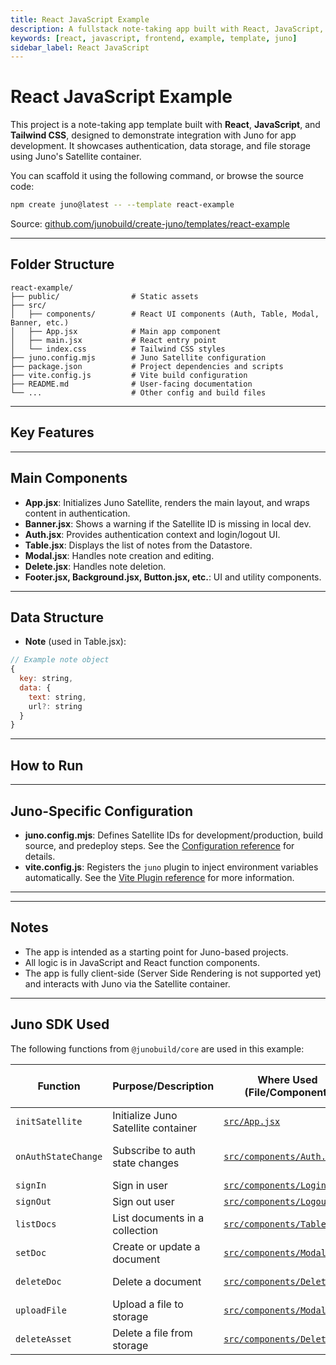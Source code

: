 ```yaml
---
title: React JavaScript Example
description: A fullstack note-taking app built with React, JavaScript, and Tailwind CSS using Juno for authentication, data, and file storage.
keywords: [react, javascript, frontend, example, template, juno]
sidebar_label: React JavaScript
---
```


# React JavaScript Example

This project is a note-taking app template built with **React**, **JavaScript**, and **Tailwind CSS**, designed to demonstrate integration with Juno for app development. It showcases authentication, data storage, and file storage using Juno's Satellite container.

You can scaffold it using the following command, or browse the source code:

```bash
npm create juno@latest -- --template react-example
```

Source: [github.com/junobuild/create-juno/templates/react-example](https://github.com/junobuild/create-juno/tree/main/templates/react-example)

---

## Folder Structure

```
react-example/
├── public/                # Static assets
├── src/
│   ├── components/        # React UI components (Auth, Table, Modal, Banner, etc.)
│   ├── App.jsx            # Main app component
│   ├── main.jsx           # React entry point
│   └── index.css          # Tailwind CSS styles
├── juno.config.mjs        # Juno Satellite configuration
├── package.json           # Project dependencies and scripts
├── vite.config.js         # Vite build configuration
├── README.md              # User-facing documentation
└── ...                    # Other config and build files
```

---

## Key Features


<KeyFeatures />

---

## Main Components

- **App.jsx**: Initializes Juno Satellite, renders the main layout, and wraps content in authentication.
- **Banner.jsx**: Shows a warning if the Satellite ID is missing in local dev.
- **Auth.jsx**: Provides authentication context and login/logout UI.
- **Table.jsx**: Displays the list of notes from the Datastore.
- **Modal.jsx**: Handles note creation and editing.
- **Delete.jsx**: Handles note deletion.
- **Footer.jsx, Background.jsx, Button.jsx, etc.**: UI and utility components.

---

## Data Structure

- **Note** (used in Table.jsx):

```js
// Example note object
{
  key: string,
  data: {
    text: string,
    url?: string
  }
}
```

---

## How to Run


<HowToStart />


<CreateSatellite config="juno.config.mjs" />


<HowToRun />

---

## Juno-Specific Configuration

- **juno.config.mjs**: Defines Satellite IDs for development/production, build source, and predeploy steps. See the [Configuration reference](../../reference/configuration.mdx) for details.
- **vite.config.js**: Registers the `juno` plugin to inject environment variables automatically. See the [Vite Plugin reference](../../reference/plugins.mdx#vite-plugin) for more information.

---


<ProdDeploy config="juno.config.mjs" />

---

## Notes

- The app is intended as a starting point for Juno-based projects.
- All logic is in JavaScript and React function components.
- The app is fully client-side (Server Side Rendering is not supported yet) and interacts with Juno via the Satellite container.

---

## Juno SDK Used

The following functions from `@junobuild/core` are used in this example:

| Function            | Purpose/Description                 | Where Used (File/Component)                                                                                                         | Juno Docs/Source Reference                                                                    |
| ------------------- | ----------------------------------- | ----------------------------------------------------------------------------------------------------------------------------------- | --------------------------------------------------------------------------------------------- |
| `initSatellite`     | Initialize Juno Satellite container | [`src/App.jsx`](https://github.com/junobuild/create-juno/blob/main/templates/react-example/src/App.jsx)                             | [Initialization](../../setup-the-sdk#initialization)                                          |
| `onAuthStateChange` | Subscribe to auth state changes     | [`src/components/Auth.jsx`](https://github.com/junobuild/create-juno/blob/main/templates/react-example/src/components/Auth.jsx)     | [Listening to Auth Changes](../../build/authentication/development#listening-to-auth-changes) |
| `signIn`            | Sign in user                        | [`src/components/Login.jsx`](https://github.com/junobuild/create-juno/blob/main/templates/react-example/src/components/Login.jsx)   | [Sign-in](../../build/authentication/development#sign-in)                                     |
| `signOut`           | Sign out user                       | [`src/components/Logout.jsx`](https://github.com/junobuild/create-juno/blob/main/templates/react-example/src/components/Logout.jsx) | [Sign-out](../../build/authentication/development#sign-out)                                   |
| `listDocs`          | List documents in a collection      | [`src/components/Table.jsx`](https://github.com/junobuild/create-juno/blob/main/templates/react-example/src/components/Table.jsx)   | [List documents](../../build/datastore/development#list-documents)                            |
| `setDoc`            | Create or update a document         | [`src/components/Modal.jsx`](https://github.com/junobuild/create-juno/blob/main/templates/react-example/src/components/Modal.jsx)   | [Add a document](../../build/datastore/development#add-a-document)                            |
| `deleteDoc`         | Delete a document                   | [`src/components/Delete.jsx`](https://github.com/junobuild/create-juno/blob/main/templates/react-example/src/components/Delete.jsx) | [Delete a document](../../build/datastore/development#delete-a-document)                      |
| `uploadFile`        | Upload a file to storage            | [`src/components/Modal.jsx`](https://github.com/junobuild/create-juno/blob/main/templates/react-example/src/components/Modal.jsx)   | [Upload file](../../build/storage/development#upload-file)                                    |
| `deleteAsset`       | Delete a file from storage          | [`src/components/Delete.jsx`](https://github.com/junobuild/create-juno/blob/main/templates/react-example/src/components/Delete.jsx) | [Delete asset](../../build/storage/development#delete-asset)                                  |
